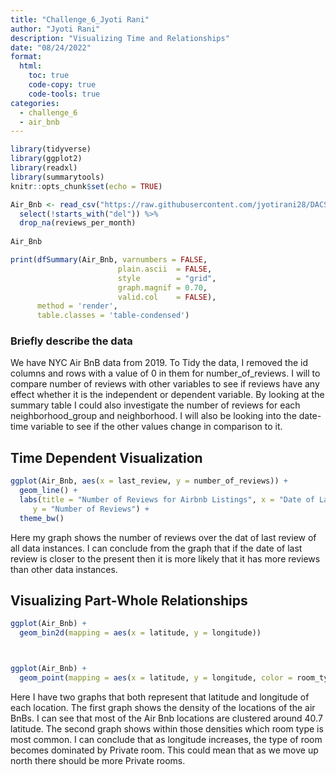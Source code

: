 ```yaml
---
title: "Challenge_6_Jyoti Rani"
author: "Jyoti Rani"
description: "Visualizing Time and Relationships"
date: "08/24/2022"
format:
  html:
    toc: true
    code-copy: true
    code-tools: true
categories:
  - challenge_6
  - air_bnb
---
```

```r
library(tidyverse)
library(ggplot2)
library(readxl)
library(summarytools)
knitr::opts_chunk$set(echo = TRUE)
```


```r
Air_Bnb <- read_csv("https://raw.githubusercontent.com/jyotirani28/DACSS_601_August2022_v2/template/posts/_data/AB_NYC_2019.csv", col_names = c("del", "name", "del", "host_name","neighbourhood_group", "neighbourhood", "latitude", "longitude", "room_type", "price", "minimum_nights", "number_of_reviews", "last_review", "reviews_per_month", "calculated_host_listings_count", "availability_365" ), skip=1) %>% 
  select(!starts_with("del")) %>%
  drop_na(reviews_per_month)
  
Air_Bnb

print(dfSummary(Air_Bnb, varnumbers = FALSE,
                        plain.ascii  = FALSE, 
                        style        = "grid", 
                        graph.magnif = 0.70, 
                        valid.col    = FALSE),
      method = 'render',
      table.classes = 'table-condensed')
```

### Briefly describe the data

We have NYC Air BnB data from 2019. To Tidy the data, I removed the id columns and rows with a value of 0 in them for number_of_reviews. I will to compare number of reviews with other variables to see if reviews have any effect whether it is the independent or dependent variable. By looking at the summary table I could also investigate the number of reviews for each neighborhood_group and neighborhood. I will also be looking into the date-time variable to see if the other values change in comparison to it.

## Time Dependent Visualization

```r
ggplot(Air_Bnb, aes(x = last_review, y = number_of_reviews)) +
  geom_line() + 
  labs(title = "Number of Reviews for Airbnb Listings", x = "Date of Last Review", 
     y = "Number of Reviews") + 
  theme_bw()


```

Here my graph shows the number of reviews over the dat of last review of all data instances. I can conclude from the graph that if the date of last review is closer to the present then it is more likely that it has more reviews than other data instances. 

## Visualizing Part-Whole Relationships


```r
ggplot(Air_Bnb) + 
  geom_bin2d(mapping = aes(x = latitude, y = longitude))



ggplot(Air_Bnb) + 
  geom_point(mapping = aes(x = latitude, y = longitude, color = room_type))
```

Here I have two graphs that both represent that latitude and longitude of each location. The first graph shows the density of the locations of the air BnBs. I can see that most of the Air Bnb locations are clustered around 40.7 latitude. The second graph shows within those densities which room type is most common. I can conclude that as longitude increases, the type of room becomes dominated by Private room. This could mean that as we move up north there should be more Private rooms.



